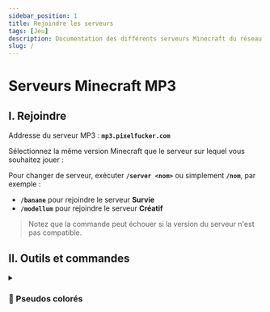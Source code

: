 ```yaml
---
sidebar_position: 1
title: Rejoindre les serveurs
tags: [Jeu]
description: Documentation des différents serveurs Minecraft du réseau MP3.
slug: /
---
```



# Serveurs Minecraft MP3

## I. Rejoindre

Addresse du serveur MP3 : **`mp3.pixelfucker.com`**

Sélectionnez la même version Minecraft que le serveur sur lequel vous souhaitez jouer :
<SimpleProxyStatus />

Pour changer de serveur, exécuter <span className='gold-gradient-effect'>**`/server <nom>`**</span>
ou simplement <span className='gold-gradient-effect'>**`/nom`**</span>, par exemple :
* <span className='gold-gradient-effect'>**`/banane`**</span> pour rejoindre le serveur **Survie**
* <span className='gold-gradient-effect'>**`/modellum`**</span> pour rejoindre le serveur **Créatif**

> Notez que la commande peut échouer si la version du serveur n'est pas compatible.

## II. Outils et commandes


<details className="accordion" id="colored-pseudo">
<summary><h3>🎨 Pseudos colorés</h3></summary>

Vous pouvez modifier la couleur de votre pseudo avec les commandes suivantes :

* Appliquer une couleur unie sur votre pseudo :
    ```ps
    /nickcolor <color:#ff1199>
    ```
    > La couleur est encodée en hexadécimal, précédée d'un `#`
* Appliquer un dégrader sur votre pseudo :
    ```ps
    /nickcolor <gradient:#ffb23b:#ff1376>
    ```
    > Vous pouvez préciser davantage de couleurs, je vous conseil d'utiliser un générateur de dégradés : https://colordesigner.io/gradient-generator
* Réinitialiser la couleur de votre pseudo :
    ```ps
    /nonick
    ```
</details>
